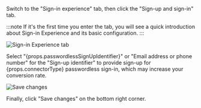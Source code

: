 Switch to the "Sign-in experience" tab, then click the "Sign-up and sign-in" tab.

:::note
If it's the first time you enter the tab, you will see a quick introduction about Sign-in Experience and its basic configuration.
:::

![Sign-in Experience tab](../assets/sie-tab.png)

<p>
  Select "{props.passwordlessSignUpIdentifier}" or "Email address or phone number" for the "Sign-up
  identifier" to provide sign-up for {props.connectorType} passwordless sign-in, which may increase
  your conversion rate.
</p>

![Save changes](../assets/save-changes.png)

Finally, click "Save changes" on the bottom right corner.
